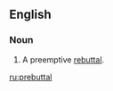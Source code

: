 ==English==

===Noun===
{{en-noun}}

# {{context|buzzword|slang|lang=en}} A preemptive [[rebuttal]].

[[ru:prebuttal]]